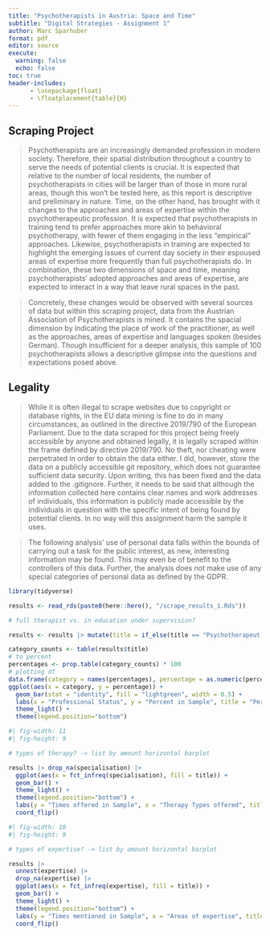 ```yaml
---
title: "Psychotherapists in Austria: Space and Time"
subtitle: "Digital Strategies - Assignment 1"
author: Marc Sparhuber
format: pdf
editor: source
execute:
  warning: false
  echo: false
toc: true
header-includes:
      - \usepackage{float}
      - \floatplacement{table}{H}
---
```


\newpage

## Scraping Project

> Psychotherapists are an increasingly demanded profession in modern society. Therefore, their spatial distribution throughout a country to serve the needs of potential clients is crucial. It is expected that relative to the number of local residents, the number of psychotherapists in cities will be larger than of those in more rural areas, though this won't be tested here, as this report is descriptive and preliminary in nature. Time, on the other hand, has brought with it changes to the approaches and areas of expertise within the psychotherapeutic profession. It is expected that psychotherapists in training tend to prefer approaches more akin to behavioral psychotherapy, with fewer of them engaging in the less "empirical" approaches. Likewise, psychotherapists in training are expected to highlight the emerging issues of current day society in their espoused areas of expertise more frequently than full psychotherapists do. In combination, these two dimensions of space and time, meaning psychotherapists' adopted approaches and areas of expertise, are expected to interact in a way that leave rural spaces in the past.

> Concretely, these changes would be observed with several sources of data but within this scraping project, data from the Austrian Association of Psychotherapists is mined. It contains the spacial dimension by indicating the place of work of the practitioner, as well as the approaches, areas of expertise and languages spoken (besides German). Though insufficient for a deeper analysis, this sample of 100 psychotherapists allows a descriptive glimpse into the questions and expectations posed above.

## Legality

> While it is often illegal to scrape websites due to copyright or database rights, in the EU data mining is fine to do in many circumstances, as outlined in the directive 2019/790 of the European Parliament. Due to the data scraped for this project being freely accessible by anyone and obtained legally, it is legally scraped within the frame defined by directive 2019/790. No theft, nor cheating were perpetrated in order to obtain the data either. I did, however, store the data on a publicly accessible git repository, which does not guarantee sufficient data security. Upon writing, this has been fixed and the data added to the .gitignore. Further, it needs to be said that although the information collected here contains clear names and work addresses of individuals, this information is publicly made accessible by the individuals in question with the specific intent of being found by potential clients. In no way will this assignment harm the sample it uses.

> The following analysis' use of personal data falls within the bounds of carrying out a task for the public interest, as new, interesting information may be found. This may even be of benefit to the controllers of this data. Further, the analysis does not make use of any special categories of personal data as defined by the GDPR.

```r
library(tidyverse)

results <- read_rds(paste0(here::here(), "/scrape_results_1.Rds"))
```

```r
# full therapist vs. in education under supervision?

results <- results |> mutate(title = if_else(title == "Psychotherapeut:in", "Psychotherapist", "Psychotherapist in Education and Supervision"))

category_counts <- table(results$title)
# to percent
percentages <- prop.table(category_counts) * 100
# plotting df
data.frame(category = names(percentages), percentage = as.numeric(percentages)) |> 
ggplot(aes(x = category, y = percentage)) +
  geom_bar(stat = "identity", fill = "lightgreen", width = 0.5) +
  labs(x = "Professional Status", y = "Percent in Sample", title = "Percentage Professional Status in Sample") +
  theme_light() +
  theme(legend.position="bottom")
```

```r
#| fig-width: 11
#| fig-height: 9

# types of therapy? -> list by amount horizontal barplot

results |> drop_na(specialisation) |>
  ggplot(aes(x = fct_infreq(specialisation), fill = title)) +
  geom_bar() +
  theme_light() +
  theme(legend.position="bottom") +
  labs(y = "Times offered in Sample", x = "Therapy Types offered", title = "Number of Psychotherapeutic Approaches Offered in sample colored by Professional Status", fill = "Professional Status") +
  coord_flip()
```

```r
#| fig-width: 10
#| fig-height: 9

# types of expertise? -> list by amount horizontal barplot

results |>
  unnest(expertise) |>
  drop_na(expertise) |> 
  ggplot(aes(x = fct_infreq(expertise), fill = title)) +
  geom_bar() +
  theme_light() +
  theme(legend.position="bottom") +
  labs(y = "Times mentioned in Sample", x = "Areas of expertise", title = "Number of Areas of Expertise mentioned by Practicioners colored by Professional Status", fill = "Professional Status") +
  coord_flip()
```


